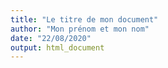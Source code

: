 ```yaml
---
title: "Le titre de mon document"
author: "Mon prénom et mon nom"
date: "22/08/2020"
output: html_document
---
```


<!--- G.E.
Cette balise en grisé est une consigne. Il n'est pas utile de la supprimer. Elle ne s'affiche pas dans votre document final. Afin de compiler votre document final, cliquez sur le bouton `Knit` avec une icône en forme de pelotte de laine et ailguille dans la barre d'outils au dessus de l'éditeur.

Voici les thématiques que vous pouvez inclure dans ce document :

- Classification
- Mode de vie
- Alimentation
- Reproduction
- ...
--->
